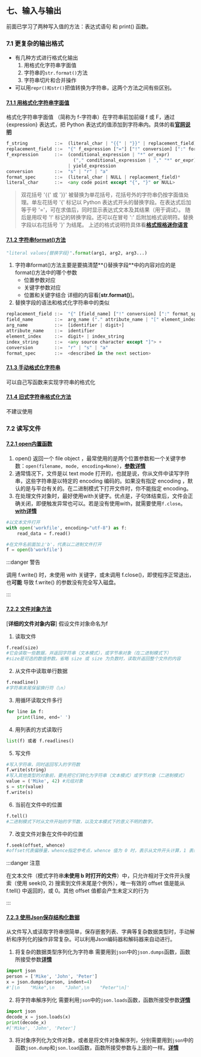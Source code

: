 ## 七、输入与输出
前面已学习了两种写入值的方法：表达式语句 和 print() 函数。
### 7.1 更复杂的输出格式
+ 有几种方式进行格式化输出
    1. 用格式化字符串字面值
    2. 字符串的`str.format()`方法
    3. 字符串切片和合并操作
+ 可以用`repr()和str()`把值转换为字符串，这两个方法之间有些区别。
#### [7.1.1 用格式化字符串字面值](https://docs.python.org/zh-cn/3/tutorial/inputoutput.html#formatted-string-literals)
格式化字符串字面值 （简称为 f-字符串）在字符串前加前缀 f 或 F，通过 {expression} 表达式，把 Python 表达式的值添加到字符串内。具体的看[**官网说明**](https://docs.python.org/zh-cn/3/reference/lexical_analysis.html#f-strings)
```python title='格式化字符串字面值替换字段的语法'
f_string          ::=  (literal_char | "{{" | "}}" | replacement_field)*
replacement_field ::=  "{" f_expression ["="] ["!" conversion] [":" format_spec] "}"
f_expression      ::=  (conditional_expression | "*" or_expr)
                         ("," conditional_expression | "," "*" or_expr)* [","]
                       | yield_expression
conversion        ::=  "s" | "r" | "a"
format_spec       ::=  (literal_char | NULL | replacement_field)*
literal_char      ::=  <any code point except "{", "}" or NULL>
```
> 双花括号 '{{' 或 '}}' 被替换为单花括号，花括号外的字符串仍按字面值处理。单左花括号 '{' 标记以 Python 表达式开头的替换字段。在表达式后加等于号 '='，可在求值后，同时显示表达式文本及其结果（用于调试）。 随后是用叹号 '!' 标记的转换字段。还可以在冒号 ':' 后附加格式说明符。替换字段以右花括号 '}' 为结尾。
> 上述的格式说明符具体看[**格式规格迷你语言**](https://docs.python.org/zh-cn/3/library/string.html#format-specification-mini-language)

#### [7.1.2 字符串format()方法](https://docs.python.org/zh-cn/3/tutorial/inputoutput.html#the-string-format-method)
```python title='基本格式'
"literal values{替换字段}".format(arg1, arg2, arg3...)
```
1. 字符串format()方法主要是要搞清楚**{}替换字段**中的内容对应的是format()方法中的哪个参数
    + 位置参数对应
    + 关键字参数对应
    + 位置和关键字结合
    详细的内容看[**str.format()**]。
2. 替换字段的语法和格式化字符串中的类似
```python title='替换字段的语法'
replacement_field ::=  "{" [field_name] ["!" conversion] [":" format_spec] "}"
field_name        ::=  arg_name ("." attribute_name | "[" element_index "]")*
arg_name          ::=  [identifier | digit+]
attribute_name    ::=  identifier
element_index     ::=  digit+ | index_string
index_string      ::=  <any source character except "]"> +
conversion        ::=  "r" | "s" | "a"
format_spec       ::=  <described in the next section>
```

#### [7.1.3 手动格式化字符串](https://docs.python.org/zh-cn/3/tutorial/inputoutput.html#manual-string-formatting)
可以自己写函数来实现字符串的格式化

#### [7.1.4 旧式字符串格式化方法](https://docs.python.org/zh-cn/3/tutorial/inputoutput.html#manual-string-formatting)
不建议使用

### 7.2 读写文件
#### [7.2.1 open内置函数](https://docs.python.org/zh-cn/3/tutorial/inputoutput.html#reading-and-writing-files)
1. open() 返回一个 file object ，最常使用的是两个位置参数和一个关键字参数：`open(filename, mode, encoding=None)`，[**参数详情**](https://docs.python.org/zh-cn/3/library/functions.html#open)
2.  通常情况下，文件是以 text mode 打开的，也就是说，你从文件中读写字符串，这些字符串是以特定的 encoding 编码的。如果没有指定 encoding ，默认的是与平台有关的。在二进制模式下打开文件时，你不能指定 encoding。
3. 在处理文件对象时，最好使用with关键字。优点是，子句体结束后，文件会正确关闭，即便触发异常也可以。若是没有使用with，就需要使用`f.close`。[**with详情**](https://docs.python.org/zh-cn/3/reference/compound_stmts.html#with)
```python
#以文本文件打开
with open('workfile', encoding="utf-8") as f:
    read_data = f.read()

#在文件名前面加上'b'，代表以二进制文件打开
f = open(b'workfile')
```
:::danger 警告

调用 f.write() 时，未使用 with 关键字，或未调用 f.close()，即使程序正常退出，也**可能** 导致 f.write() 的参数没有完全写入磁盘。

:::

#### [7.2.2 文件对象方法](https://docs.python.org/zh-cn/3/tutorial/inputoutput.html#methods-of-file-objects)
[**详细的文件对象内容**]
假设文件对象命名为f
1. 读取文件
```python
f.read(size)
#它会读取一些数据，并返回字符串（文本模式），或字节串对象（在二进制模式下）
#size是可选的数值参数。省略 size 或 size 为负数时，读取并返回整个文件的内容
```
2. 从文件中读取单行数据
```python
f.readline()
#字符串末尾保留换行符（\n）
```
3. 用循环读取文件多行
```python
for line in f:
    print(line, end=' ')
```
4. 用列表的方式读取行
```python
list(f) 或者 f.readlines()
```
5. 写文件
```python
#写入字符串，同时返回写入的字符数
f.write(string)
#写入其他类型的对象前，要先把它们转化为字符串（文本模式）或字节对象（二进制模式）
value = ('Mike', 42) #元组对象
s = str(value)
f.write(s)
```
6. 当前在文件中的位置
```python
f.tell()
#二进制模式下时从文件开始的字节数，以及文本模式下的意义不明的数字。
```
7. 改变文件对象在文件中的位置
```python
f.seek(offset, whence)
#offset代表偏移量，whence指定参考点，whence 值为 0 时，表示从文件开头计算，1 表示使用当前文件位置，2 表示使用文件末尾作为参考点。省略 whence 时，其默认值为 0。
```
:::danger 注意

在文本文件（模式字符串**未使用 b 时打开的文件**）中，只允许相对于文件开头搜索（使用 seek(0, 2) 搜索到文件末尾是个例外），唯一有效的 offset 值是能从 f.tell() 中返回的，或 0。其他 offset 值都会产生未定义的行为

:::

#### [7.2.3 使用Json保存结构化数据](https://docs.python.org/zh-cn/3/tutorial/inputoutput.html#saving-structured-data-with-json)
从文件写入或读取字符串很简单，保存嵌套列表、字典等复杂数据类型时，手动解析和序列化的操作非常复杂。可以利用Json编码器和解码器来自动进行。
1. 将复杂的数据类型序列化为字符串
需要用到`json`中的`json.dumps`函数，函数所接受参数[**详情**](https://docs.python.org/zh-cn/3/library/json.html#basic-usage)
```python
import json
person = ['Mike', 'John', 'Peter']
x = json.dumps(person, indent=4)
#'[\n    "Mike",\n    "John",\n    "Peter"\n]'
```
2. 将字符串解序列化
需要利用`json`中的`json.loads`函数，函数所接受参数[**详情**](https://docs.python.org/zh-cn/3/library/json.html#basic-usage)
```python
import json
decode_x = json.loads(x)
print(decode_x)
#['Mike', 'John', 'Peter']
``` 
3. 将对象序列化为文件对象，或者是将文件对象解序列，分别需要用到`json`中的函数`json.dump`和`json.load`函数，函数所接受参数与上面的一样。[**详情**](https://docs.python.org/zh-cn/3/library/json.html#basic-usage)